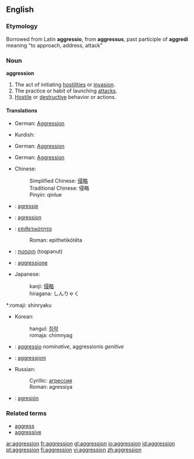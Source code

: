 {{see|Aggression}}

==English==

===Etymology===
Borrowed from Latin '''aggressio''', from '''aggressus''', past participle of '''aggredi''' meaning "to approach, address, attack"

===Noun===
'''aggression'''

# The act of initiating [[hostility|hostilities]] or [[invasion]].
# The practice or habit of launching [[attack]]s.
# [[Hostile]] or [[destructive]] behavior or actions.

====Translations====
{{trans-top|The act of initiating hostilities or invasion}}
*German: [[Aggression]] {{f}}
{{trans-mid}}
*Kurdish: {{KUchar|[[ده‌س درێژی]]}}
{{trans-bottom}}

{{trans-top|The practice or habit of launching attacks}}
*German: [[Aggression]] {{f}}
{{trans-mid}}
{{trans-bottom}}

{{trans-top|Hostile or destructive behavior or actions}}
*German: [[Aggression]] {{f}}
{{trans-mid}}
{{trans-bottom}}

{{checktrans}}

*Chinese:
*:Simplified Chinese: [[侵略]]
*:Traditional Chinese: 侵略
*:Pinyin: qinlue
*{{ttbc|Dutch}}: [[agressie]]
*{{ttbc|French}}: [[agression]]
*{{ttbc|Greek}}: [[επιθετικότητα]]
*:Roman: epithetikótēta
*{{ttbc|Hebrew}}: [[תוקפנות]] (toqpanut)
*{{ttbc|Italian}}: [[aggressione]]
*Japanese:
*:kanji: [[侵略]]
*:hiragana: しんりゃく

*:romaji: shinryaku
*Korean:
*:hangul: [[침략]]
*:romaja: chimnyag
*{{ttbc|Latin}}: [[aggressio]] ''nominative'', aggressionis ''genitive''
*{{ttbc|Maltese}}: [[aggressjoni]]
*Russian:
*:Cyrillic: [[агрессия]]
*:Roman: agressiya
*{{ttbc|Spanish}}: [[agresión]]


===Related terms===
*[[aggress]]
*[[aggressive]]

[[ar:aggression]]
[[fr:aggression]]
[[gl:aggression]]
[[io:aggression]]
[[id:aggression]]
[[pt:aggression]]
[[fi:aggression]]
[[vi:aggression]]
[[zh:aggression]]
